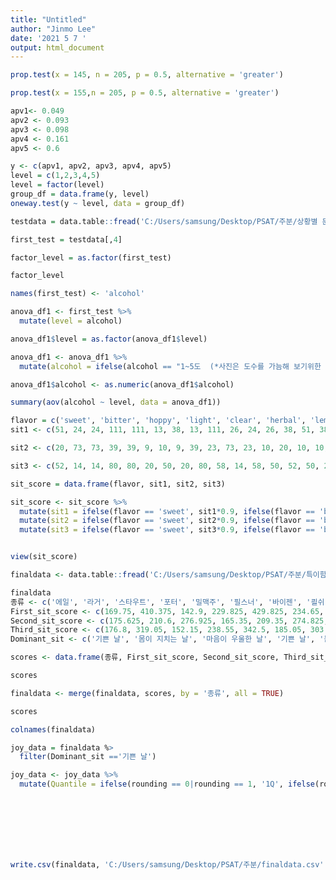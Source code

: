 ---
title: "Untitled"
author: "Jinmo Lee"
date: '2021 5 7 '
output: html_document
---

```{r}
prop.test(x = 145, n = 205, p = 0.5, alternative = 'greater')
```

```{r}
prop.test(x = 155,n = 205, p = 0.5, alternative = 'greater')
```
```{r}
apv1<- 0.049
apv2 <- 0.093
apv3 <- 0.098
apv4 <- 0.161
apv5 <- 0.6

y <- c(apv1, apv2, apv3, apv4, apv5)
level = c(1,2,3,4,5)
level = factor(level)
group_df = data.frame(y, level)
oneway.test(y ~ level, data = group_df)
```

```{r}
testdata = data.table::fread('C:/Users/samsung/Desktop/PSAT/주분/상황별 문답☆(응답) - 설문지 응답 시트1.csv', encoding = 'UTF-8')

first_test = testdata[,4]

factor_level = as.factor(first_test)

factor_level

names(first_test) <- 'alcohol'

anova_df1 <- first_test %>%
  mutate(level = alcohol)

anova_df1$level = as.factor(anova_df1$level)

anova_df1 <- anova_df1 %>%
  mutate(alcohol = ifelse(alcohol == "1~5도  (*사진은 도수를 가늠해 보기위한 예시입니다)", 3, ifelse(alcohol == "5~10도  (*사진은 도수를 가늠해 보기위한 예시입니다)", 8, ifelse(alcohol == "13도 초과 (*사진은 도수를 가늠해 보기위한 예시입니다)", 13.6, ifelse(alcohol ==  "10~13도 (*사진은 도수를 가늠해 보기위한 예시입니다)" , 11.5, ifelse(alcohol == "무알콜 (*사진은 도수를 가늠해 보기위한 예시입니다)", 0, '몰라'))))))

anova_df1$alcohol <- as.numeric(anova_df1$alcohol)

summary(aov(alcohol ~ level, data = anova_df1))
```

```{r}
flavor = c('sweet', 'bitter', 'hoppy', 'light', 'clear', 'herbal', 'lemon', 'earthy', 'mild', 'creamy', 'grainy', 'frothy', 'pineapple', 'sugary', 'floral', 'caramel', 'heavy', 'deep', 'strong', 'roasty', 'chocolate', 'grassy', 'banana', 'bready', 'rich')
sit1 <- c(51, 24, 24, 111, 111, 13, 38, 13, 111, 26, 24, 26, 38, 51, 38, 16, 17, 28, 17, 6, 16, 13, 26, 6, 28)

sit2 <- c(20, 73, 73, 39, 39, 9, 10, 9, 39, 23, 73, 23, 10, 20, 10, 10, 49, 59, 49, 17, 10, 9, 23, 17, 59)

sit3 <- c(52, 14, 14, 80, 80, 20, 50, 20, 80, 58, 14, 58, 50, 52, 50, 23, 17, 40, 17, 10, 23, 20, 58, 10, 40)

sit_score = data.frame(flavor, sit1, sit2, sit3)

sit_score <- sit_score %>%
  mutate(sit1 = ifelse(flavor == 'sweet', sit1*0.9, ifelse(flavor == 'bitter', sit1*0.925, ifelse(flavor == 'hoppy' | flavor == 'light', sit1*0.95, ifelse(flavor == 'clear' | flavor == 'herbal'| flavor == 'lemon', sit1*0.975, ifelse(flavor == 'earthy'| flavor == 'mild'| flavor == 'creamy'| flavor == 'grainy'|flavor == 'frothy', sit1, sit1*1.1)))))) %>%
  mutate(sit2 = ifelse(flavor == 'sweet', sit2*0.9, ifelse(flavor == 'bitter', sit2*0.925, ifelse(flavor == 'hoppy' | flavor == 'light', sit2*0.95, ifelse(flavor == 'clear' | flavor == 'herbal'| flavor == 'lemon', sit2*0.975, ifelse(flavor == 'earthy'| flavor == 'mild'| flavor == 'creamy'| flavor == 'grainy'|flavor == 'frothy', sit2, sit2*1.1)))))) %>%
  mutate(sit3 = ifelse(flavor == 'sweet', sit3*0.9, ifelse(flavor == 'bitter', sit3*0.925, ifelse(flavor == 'hoppy' | flavor == 'light', sit3*0.95, ifelse(flavor == 'clear' | flavor == 'herbal'| flavor == 'lemon', sit3*0.975, ifelse(flavor == 'earthy'| flavor == 'mild'| flavor == 'creamy'| flavor == 'grainy'|flavor == 'frothy', sit3, sit3*1.1))))))


view(sit_score)


```

```{r}
finaldata <- data.table::fread('C:/Users/samsung/Desktop/PSAT/주분/특이함점수추가.csv', encoding = 'UTF-8')

finaldata
종류 <- c('에일', '라거', '스타우트', '포터', '밀맥주', '필스너', '바이젠', '쾰쉬', '람빅', '와인')
First_sit_score <- c(169.75, 410.375, 142.9, 229.825, 429.825, 234.65, 194.275, 238.925, 170.65, 108.075)
Second_sit_score <- c(175.625, 210.6, 276.925, 165.35, 209.35, 274.825, 120.075, 230.375, 56.75, 238.25)
Third_sit_score <- c(176.8, 319.05, 152.15, 238.55, 342.5, 185.05, 303.3, 230.1, 197.35, 120.75)
Dominant_sit <- c('기쁜 날', '몸이 지치는 날', '마음이 우울한 날', '기쁜 날', '몸이 지치는 날', '마음이 우울한 날', '기쁜 날', '몸이 지치는 날', '기쁜 날', '마음이 우울한 날')

scores <- data.frame(종류, First_sit_score, Second_sit_score, Third_sit_score, Dominant_sit)

scores

finaldata <- merge(finaldata, scores, by = '종류', all = TRUE)

scores

colnames(finaldata)

joy_data = finaldata %>
  filter(Dominant_sit =='기쁜 날')

joy_data <- joy_data %>%
  mutate(Quantile = ifelse(rounding == 0|rounding == 1, '1Q', ifelse(rounding == 2| rounding ==3, '2Q', ifelse(rounding == 4, '3Q', '4Q'))))





  
  

```

```{r}
write.csv(finaldata, 'C:/Users/samsung/Desktop/PSAT/주분/finaldata.csv' )
```

